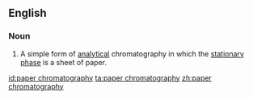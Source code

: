 ==English==

===Noun===
{{wikipedia}}
{{en-noun|sg=[[paper]] [[chromatography]]|-}}

#{{chemistry}} A simple form of [[analytical]] chromatography in which the [[stationary phase]] is a sheet of paper.

[[id:paper chromatography]]
[[ta:paper chromatography]]
[[zh:paper chromatography]]